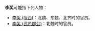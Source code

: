 '''李奖'''可能指下列人物：
*[[李奖_(陇西)|李奖 (陇西)]]：北魏、东魏、北齐时的官员。
*[[李奖_(武邑郡公)|李奖 (武邑郡公)]]：北魏时的官员。

{{消歧义|cat=二字李姓人名消歧义|jiang}}